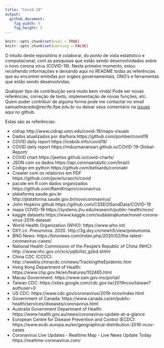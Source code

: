 ```yaml
---
title: "Covid.19"
output:
  github_document:
    fig_width: 9
    fig_height: 5
---
```


```r
knitr::opts_chunk$set(eval = TRUE)
knitr::opts_chunk$set(warning = FALSE)
```

O intuito deste repositório é colaborar, do ponto de vista estatístico e computacional, com as pesquisas que estão sendo desenvolvidades sobre o novo corona vírus (COVID-19). Neste primeiro momento, estou recolhendo informações e deixando aqui no README todas as referências que eu encontrei emitidas por orgãos governamentais, ONG's e ferramentas que estão sendo desenvolvidas.

Qualquer tipo de contribuição será muito bem vinda! Pode ser novas referências, correção de texto, implementação de novas funções, etc. Quem puder contribuir de alguma forma pode me contactar no email samuelmacedo@recife.ifpe.edu.br ou deixar seus comentário na [issues](https://github.com/samuelmacedo83/covid.19/issues) aqui no github.


Estas são as referências:

* cidrap http://www.cidrap.umn.edu/covid-19/maps-visuals
* Dados atualizados por dia/hora https://github.com/pomber/covid19
* COVID daily report https://icebob.info/covid19/
* COVID daily report https://mdusmanansari.github.io/COVID-19-Global-Report/
* COVID chart https://jeetiss.github.io/covid-charts/
* JSON com os dados https://api.coronaanalytic.com/brazil
* Código em python https://github.com/belisards/coronabr
* Crawler com os relatorios em PDF https://github.com/javierluraschi/covid
* pacote em R com dados organizados https://github.com/RamiKrispin/coronavirus
* plataforma.saude.gov.br http://plataforma.saude.gov.br/novocoronavirus/
* John Hopkins github https://github.com/CSSEGISandData/COVID-19
* mapa COVID-19 https://systems.jhu.edu/research/public-health/ncov/
* kaggle datasets https://www.kaggle.com/sudalairajkumar/novel-corona-virus-2019-dataset
* World Health Organization (WHO): https://www.who.int/ 
* DXY.cn. Pneumonia. 2020. http://3g.dxy.cn/newh5/view/pneumonia. 
* BNO News: https://bnonews.com/index.php/2020/02/the-latest-coronavirus-cases/ 
* National Health Commission of the People’s Republic of China (NHC): http&#58;://www.nhc.gov.cn/xcs/yqtb/list_gzbd.shtml
* China CDC (CCDC): http&#58;://weekly.chinacdc.cn/news/TrackingtheEpidemic.htm 
* Hong Kong Department of Health: https://www.chp.gov.hk/en/features/102465.html
* Macau Government: https://www.ssm.gov.mo/portal/
* Taiwan CDC: https://sites.google.com/cdc.gov.tw/2019ncov/taiwan?authuser=0
* US CDC: https://www.cdc.gov/coronavirus/2019-ncov/index.html
* Government of Canada:
https://www.canada.ca/en/public-health/services/diseases/coronavirus.html
* Australia Government Department of Health: https://www.health.gov.au/news/coronavirus-update-at-a-glance
* European Centre for Disease Prevention and Control (ECDC): https://www.ecdc.europa.eu/en/geographical-distribution-2019-ncov-cases
* Coronavirus Live Updates - Realtime Map - Live News Update Today
https://realtime-coronavirus.com/ 

